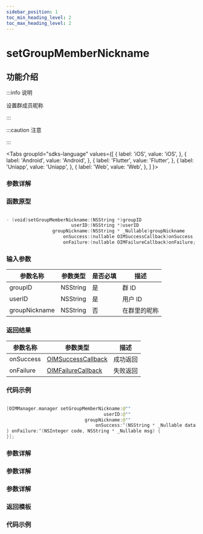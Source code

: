 ```yaml
---
sidebar_position: 1
toc_min_heading_level: 2
toc_max_heading_level: 2
---
```


# setGroupMemberNickname

## 功能介绍

:::info 说明

设置群成员昵称

:::

:::caution 注意

:::

<Tabs
groupId="sdks-language"
values={[
{ label: 'iOS', value: 'iOS', },
{ label: 'Android', value: 'Android', },
{ label: 'Flutter', value: 'Flutter', },
{ label: 'Uniapp', value: 'Uniapp', },
{ label: 'Web', value: 'Web', },
]
}>

<TabItem value="Flutter">

### 参数详解

</TabItem>

<TabItem value="iOS">

### 函数原型

```swift showLineNumbers

- (void)setGroupMemberNickname:(NSString *)groupID
                        userID:(NSString *)userID
                 groupNickname:(NSString * _Nullable)groupNickname
                     onSuccess:(nullable OIMSuccessCallback)onSuccess
                     onFailure:(nullable OIMFailureCallback)onFailure;

```

### 输入参数

| 参数名称      | 参数类型 | 是否必填 | 描述         |
| ------------- | -------- | -------- | ------------ |
| groupID       | NSString | 是       | 群 ID        |
| userID        | NSString | 是       | 用户 ID      |
| groupNickname | NSString | 否       | 在群里的昵称 |

### 返回结果

| 参数名称  | 参数类型                                                     | 描述     |
| --------- | ------------------------------------------------------------ | -------- |
| onSuccess | [OIMSuccessCallback](docs/sdks/Callback/SuccessCallback.mdx) | 成功返回 |
| onFailure | [OIMFailureCallback](docs/sdks/Callback/ErrorCallback.mdx)   | 失败返回 |

### 代码示例

```swift showLineNumbers

[OIMManager.manager setGroupMemberNickname:@""
                                    userID:@""
                             groupNickname:@""
                                 onSuccess:^(NSString * _Nullable data) {
} onFailure:^(NSInteger code, NSString * _Nullable msg) {
}];

```

</TabItem>

<TabItem value="Android">

### 参数详解

</TabItem>

<TabItem value="Web">

### 参数详解

</TabItem>

<TabItem value="Uniapp">

### 参数详解

### 返回模板

### 代码示例

</TabItem>

</Tabs>
